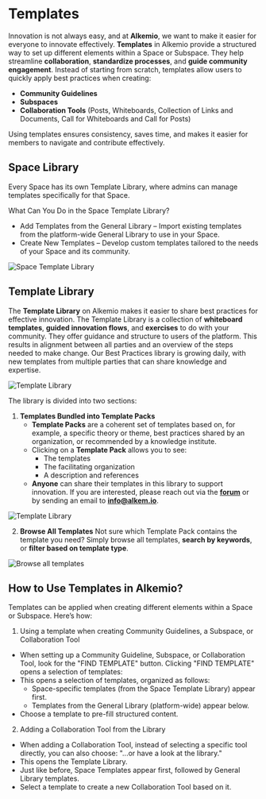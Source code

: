 # Templates

Innovation is not always easy, and at **Alkemio**, we want to make it easier for everyone to innovate effectively. 
**Templates** in Alkemio provide a structured way to set up different elements within a Space or Subspace. They help streamline **collaboration**, **standardize processes**, and **guide community engagement**. Instead of starting from scratch, templates allow users to quickly apply best practices when creating:

- **Community Guidelines**
- **Subspaces**
- **Collaboration Tools** (Posts, Whiteboards, Collection of Links and Documents, Call for Whiteboards and Call for Posts)

Using templates ensures consistency, saves time, and makes it easier for members to navigate and contribute effectively.

## Space Library

Every Space has its own Template Library, where admins can manage templates specifically for that Space.

What Can You Do in the Space Template Library?

- Add Templates from the General Library – Import existing templates from the platform-wide General Library to use in your Space.
- Create New Templates – Develop custom templates tailored to the needs of your Space and its community.

![Space Template Library](/space-template-library.png)

## Template Library

The **Template Library** on Alkemio makes it easier to share best practices for effective innovation. The Template Library is a collection of **whiteboard templates**, **guided innovation flows**, and **exercises** to do with your community. They offer guidance and structure to users of the platform. This results in alignment between all parties and an overview of the steps needed to make change. Our Best Practices library is growing daily, with new templates from multiple parties that can share knowledge and expertise.

![Template Library](/template-library-menu.png)

The library is divided into two sections:

1. **Templates Bundled into Template Packs**
   - **Template Packs** are a coherent set of templates based on, for example, a specific theory or theme, best practices shared by an organization, or recommended by a knowledge institute.
   - Clicking on a **Template Pack** allows you to see:
     - The templates
     - The facilitating organization
     - A description and references
   - **Anyone** can share their templates in this library to support innovation. If you are interested, please reach out via the **[forum](https://alkem.io/forum)** or by sending an email to **info@alkem.io**.

![Template Library](/template-library.png)

2. **Browse All Templates**
   Not sure which Template Pack contains the template you need? Simply browse all templates, **search by keywords**, or **filter based on template type**.

![Browse all templates](/browse-all-templates.png)

## How to Use Templates in Alkemio?

Templates can be applied when creating different elements within a Space or Subspace. Here’s how:

1. Using a template when creating Community Guidelines, a Subspace, or Collaboration Tool

- When setting up a Community Guideline, Subspace, or Collaboration Tool, look for the "FIND TEMPLATE" button.
  Clicking "FIND TEMPLATE" opens a selection of templates:
- This opens a selection of templates, organized as follows:
  - Space-specific templates (from the Space Template Library) appear first.
  - Templates from the General Library (platform-wide) appear below.
- Choose a template to pre-fill structured content.

2. Adding a Collaboration Tool from the Library

- When adding a Collaboration Tool, instead of selecting a specific tool directly, you can also choose:
  "...or have a look at the library."
- This opens the Template Library.
- Just like before, Space Templates appear first, followed by General Library templates.
- Select a template to create a new Collaboration Tool based on it.
